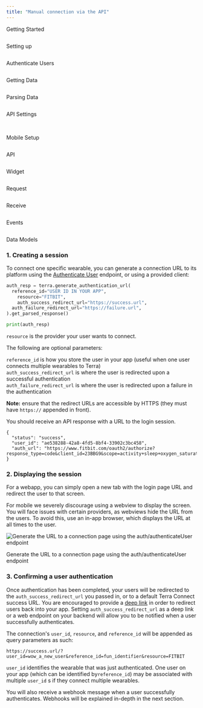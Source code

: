 ```yaml
---
title: "Manual connection via the API"
---
```

Getting Started  
  
<img className="block" src="images/terradocs_s3_eu_west_2_amazonaws_com/_icons_getting_started.png" alt="" />

Setting up  
  
<img className="block" src="images/terradocs_s3_eu_west_2_amazonaws_com/_icons_install_on_backend.png" alt="" />

Authenticate Users  
  
<img className="block" src="images/terradocs_s3_eu_west_2_amazonaws_com/_icons_authenticate_users.png" alt="" />

Getting Data  
  
<img className="block" src="images/terradocs_s3_eu_west_2_amazonaws_com/_icons_receive_data.png" alt="" />

Parsing Data  
  
<img className="block" src="images/terradocs_s3_eu_west_2_amazonaws_com/_icons_understand_our_data.png" alt="" />

API Settings  
  
<img className="block" src="images/terradocs_s3_eu_west_2_amazonaws_com/_icons_customise_terra.png" alt="" />

<img className="block" src="images/terradocs_s3_eu_west_2_amazonaws_com/_icons_manage_integrations.png" alt="" />  
  
Mobile Setup

<img className="block" src="images/terradocs_s3_eu_west_2_amazonaws_com/_icons_api_data_models.png" alt="" />  
  
API

<img className="block" src="images/terradocs_s3_eu_west_2_amazonaws_com/_icons_widget.png" alt="" />  
  
Widget

<img className="block" src="images/terradocs_s3_eu_west_2_amazonaws_com/_icons_historical_data.png" alt="" />  
  
Request

<img className="block" src="images/terradocs_s3_eu_west_2_amazonaws_com/_icons_new_data.png" alt="" />  
  
Receive

<img className="block" src="images/terradocs_s3_eu_west_2_amazonaws_com/_icons_event_types.png" alt="" />  
  
Events

<img className="block" src="images/terradocs_s3_eu_west_2_amazonaws_com/_icons_api_data_models.png" alt="" />  
  
Data Models

### 1\. Creating a session

To connect one specific wearable, you can generate a connection URL to its platform using the [Authenticate User](/reference/authenticate-user)
 endpoint, or using a provided client:

```python python
auth_resp = terra.generate_authentication_url(
  reference_id="USER ID IN YOUR APP",
	resource="FITBIT",
	auth_success_redirect_url="https://success.url",
  auth_failure_redirect_url="https://failure.url",
).get_parsed_response()

print(auth_resp)

```

`resource` is the provider your user wants to connect.

The following are optional parameters:

`reference_id` is how you store the user in your app (useful when one user connects multiple wearables to Terra)  
`auth_success_redirect_url` is where the user is redirected upon a successful authentication  
`auth_failure_redirect_url` is where the user is redirected upon a failure in the authentication

**Note:** ensure that the redirect URLs are accessible by HTTPS (they must have `https://` appended in front).

You should receive an API response with a URL to the login session.

``` 
{
  "status": "success",
  "user_id": "ae538288-42a8-4fd5-8bf4-33902c3bc458",
  "auth_url": "https://www.fitbit.com/oauth2/authorize?response_type=code&client_id=23BBG9&scope=activity+sleep+oxygen_saturation+settings+location+cardio_fitness+respiratory_rate+weight+heartrate+nutrition+profile+electrocardiogram+temperature&state=Qo882bdoTlZ6bE34PmCJDV8L67Wo4g"
}

```

### 2\. Displaying the session

For a webapp, you can simply open a new tab with the login page URL and redirect the user to that screen.

For mobile we severely discourage using a webview to display the screen. You will face issues with certain providers, as webviews hide the URL from the users. To avoid this, use an in-app browser, which displays the URL at all times to the user.

<img className="block" src="images/files_readme_io/_f8b5a2d_image.png" alt="Generate the URL to a connection page using the auth/authenticateUser endpoint" />

Generate the URL to a connection page using the auth/authenticateUser endpoint

### 3\. Confirming a user authentication

Once authentication has been completed, your users will be redirected to the `auth_success_redirect_url` you passed in, or to a default Terra Connect success URL. You are encouraged to provide a [deep link](https://developer.apple.com/ios/universal-links/)
 in order to redirect users back into your app. Setting `auth_success_redirect_url` as a deep link or a web endpoint on your backend will allow you to be notified when a user successfully authenticates.

The connection's `user_id`, `resource`, and `reference_id` will be appended as query parameters as such:

`https://success.url/?user_id=wow_a_new_user&reference_id=fun_identifier&resource=FITBIT`

`user_id` identifies the wearable that was just authenticated. One user on your app (which can be identified by`reference_id`) may be associated with multiple `user_id` s if they connect multiple wearables.

You will also receive a webhook message when a user successfully authenticates. Webhooks will be explained in-depth in the next section.

